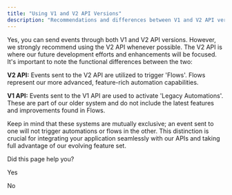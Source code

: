 ```yaml
---
title: "Using V1 and V2 API Versions"
description: "Recommendations and differences between V1 and V2 API versions"
---
```

Yes, you can send events through both V1 and V2 API versions. However, we strongly recommend using the V2 API whenever possible. The V2 API is where our future development efforts and enhancements will be focused. It's important to note the functional differences between the two:

**V2 API:** Events sent to the V2 API are utilized to trigger 'Flows'. Flows represent our more advanced, feature-rich automation capabilities.

**V1 API:** Events sent to the V1 API are used to activate 'Legacy Automations'. These are part of our older system and do not include the latest features and improvements found in Flows.

Keep in mind that these systems are mutually exclusive; an event sent to one will not trigger automations or flows in the other. This distinction is crucial for integrating your application seamlessly with our APIs and taking full advantage of our evolving feature set.

Did this page help you?

Yes

No